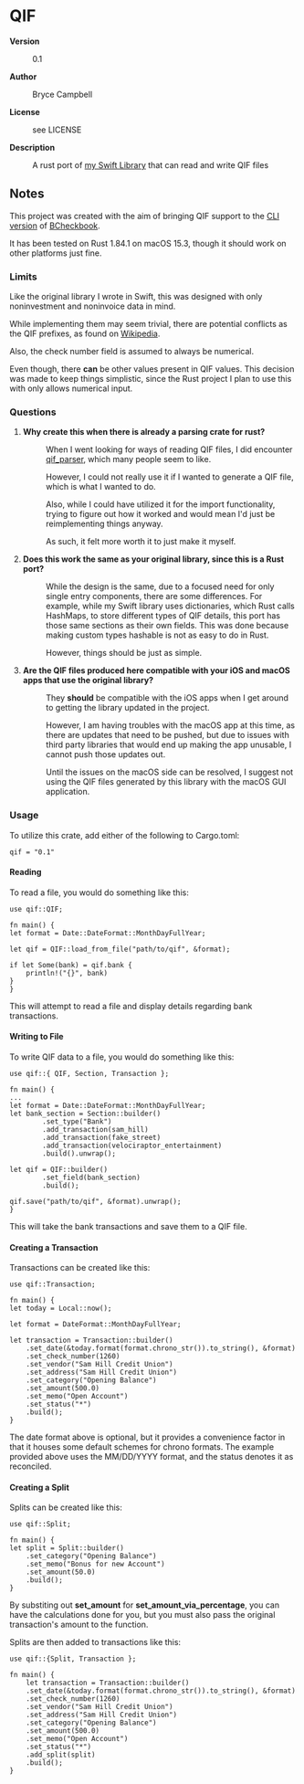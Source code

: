 =QIF=

<dl>
<dt style="font-weight:bold">Version</dt>
<dd>0.1</dd>
<dt style="font-weight:bold">Author</dt>
<dd>Bryce Campbell</dd>
<dt style="font-weight:bold">License</dt>
<dd>see LICENSE</dd>
<dt style="font-weight:bold">Description</dt>
<dd>
<p>A rust port of 
<a href="https://github.com/bryceac/QIF">my Swift Library</a> 
that can read and write QIF files</p>
</dd>
</dl>

==Notes==

This project was created with the aim of bringing QIF support 
to the <a href="https://github.com/bryceac/rcheckbook">CLI version</a>
of <a href="https://github.com/bryceac/BCheckbook">BCheckbook</a>.

It has been tested on Rust 1.84.1 on macOS 15.3, 
though it should work on other platforms just fine.

===Limits===

Like the original library I wrote in Swift, 
this was designed with only noninvestment 
and noninvoice data in mind.

While implementing them may seem trivial, 
there are potential conflicts as the QIF prefixes,
as found on 
<a href="https://en.wikipedia.org/wiki/Quicken_Interchange_Format">Wikipedia</a>.

Also, the check number field is assumed to always be numerical.

Even though, there <strong>can</strong> 
be other values present in QIF values. 
This decision was made to keep things simplistic, 
since the Rust project I plan to use this with 
only allows numerical input.

===Questions===

<ol>
<li>
<dl>
<dt style="font-weight:bold">Why create this when there is already a parsing crate for rust?</dt>
<dd>
<p>When I went looking for ways of reading QIF files, 
I did encounter <a href="https://crates.io/crates/qif_parser">qif_parser</a>, 
which many people seem to like.</p>
<p>However, 
I could not really use it if I wanted to generate a QIF file, 
which is what I wanted to do.</p>

<p>Also, 
while I could have utilized it for the import functionality,
trying to figure out how it worked 
and would mean I'd just be reimplementing things anyway.</p>

<p>As such, it felt more worth it to just make it myself.</p>
</dd>
</dl>
</li>
<li>
<dl>
<dt style="font-weight:bold">Does this work the same as your original library, since this is a Rust port?</dt>
<dd>
<p>While the design is the same, 
due to a focused need for only single entry components, 
there are some differences. For example, 
while my Swift library uses dictionaries, which Rust calls HashMaps, 
to store different types of QIF details, 
this port has those same sections as their own fields. 
This was done because making custom types hashable 
is not as easy to do in Rust.</p>
<p>However, things should be just as simple.</p>
</dd>
</dl>
</li>
<li>
<dl>
<dt style="font-weight:bold">Are the QIF files produced here compatible with your iOS and macOS apps that use the original library?</dt>
<dd>
<p>They <strong>should</strong> be compatible with the iOS apps 
when I get around to getting the library updated in the project.</p>
<p>However, I am having troubles with the macOS app at this time, 
as there are updates that need to be pushed, but 
due to issues with third party libraries 
that would end up making the app unusable, I cannot push those updates out.</p>
<p>Until the issues on the macOS side can be resolved, 
I suggest not using the QIF files generated by 
this library with the macOS GUI application.</p>
</dd>
</dl>
</li>
</ol>

===Usage===

To utilize this crate, add either of the following to Cargo.toml:

<pre>
qif = "0.1"
</pre>

====Reading====

To read a file, you would do something like this:

<pre>
use qif::QIF;

fn main() {
let format = Date::DateFormat::MonthDayFullYear;

let qif = QIF::load_from_file("path/to/qif", &format);

if let Some(bank) = qif.bank {
    println!("{}", bank)
}
}
</pre>

This will attempt to read a file and 
display details regarding bank transactions.

====Writing to File====

To write QIF data to a file, you would do something like this:

<pre>
use qif::{ QIF, Section, Transaction };

fn main() {
...
let format = Date::DateFormat::MonthDayFullYear;
let bank_section = Section::builder()
        .set_type("Bank")
        .add_transaction(sam_hill)
        .add_transaction(fake_street)
        .add_transaction(velociraptor_entertainment)
        .build().unwrap();

let qif = QIF::builder()
        .set_field(bank_section)
        .build();

qif.save("path/to/qif", &format).unwrap();
}
</pre>

This will take the bank transactions and save them to a QIF file.

====Creating a Transaction====

Transactions can be created like this:

<pre>
use qif::Transaction;

fn main() {
let today = Local::now();

let format = DateFormat::MonthDayFullYear;

let transaction = Transaction::builder()
    .set_date(&today.format(format.chrono_str()).to_string(), &format)
    .set_check_number(1260)
    .set_vendor("Sam Hill Credit Union")
    .set_address("Sam Hill Credit Union")
    .set_category("Opening Balance")
    .set_amount(500.0)
    .set_memo("Open Account")
    .set_status("*")
    .build();
}
</pre>

The date format above is optional, 
but it provides a convenience factor in that it houses some default
schemes for chrono formats. The example provided above 
uses the MM/DD/YYYY format, and the status denotes it as reconciled.

====Creating a Split====

Splits can be created like this:

<pre>
use qif::Split;

fn main() {
let split = Split::builder()
    .set_category("Opening Balance")
    .set_memo("Bonus for new Account")
    .set_amount(50.0)
    .build();
}
</pre>

By substiting out <strong>set_amount</strong> for 
<strong>set_amount_via_percentage</strong>, 
you can have the calculations done for you, 
but you must also pass the original transaction's amount to the function.

Splits are then added to transactions like this:

<pre>
use qif::{Split, Transaction };

fn main() {
    let transaction = Transaction::builder()
    .set_date(&today.format(format.chrono_str()).to_string(), &format)
    .set_check_number(1260)
    .set_vendor("Sam Hill Credit Union")
    .set_address("Sam Hill Credit Union")
    .set_category("Opening Balance")
    .set_amount(500.0)
    .set_memo("Open Account")
    .set_status("*")
    .add_split(split)
    .build();
}
</pre>
